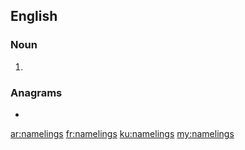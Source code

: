==English==

===Noun===
{{head|en|noun plural form}}

# {{plural of|nameling|lang=en}}

===Anagrams===
* {{l|en|signalmen}}

[[ar:namelings]]
[[fr:namelings]]
[[ku:namelings]]
[[my:namelings]]